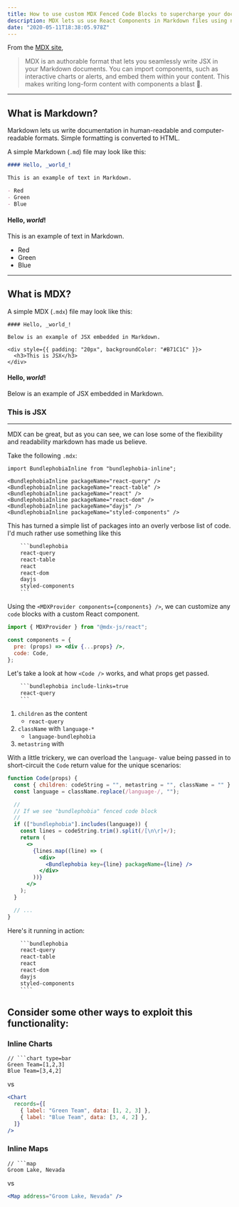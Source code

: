 ```yaml
---
title: How to use custom MDX Fenced Code Blocks to supercharge your documentation
description: MDX lets us use React Components in Markdown files using next-generation tooling. Fenced Code Blocks have some unique extensibility points for exposing new functionality from our `.mdx` files.
date: "2020-05-11T18:38:05.978Z"
---
```


From the [MDX site](https://mdxjs.com/),

> MDX is an authorable format that lets you seamlessly write JSX in your Markdown documents. You can import components, such as interactive charts or alerts, and embed them within your content. This makes writing long-form content with components a blast 🚀.

---

## What is Markdown?

Markdown lets us write documentation in human-readable and computer-readable formats. Simple formatting is converted to HTML.

A simple Markdown (`.md`) file may look like this:

```md
#### Hello, _world_!

This is an example of text in Markdown.

- Red
- Green
- Blue
```

#### Hello, _world_!

This is an example of text in Markdown.

- Red
- Green
- Blue

---

## What is MDX?

A simple MDX (`.mdx`) file may look like this:

```md:mdx
#### Hello, _world_!

Below is an example of JSX embedded in Markdown.

<div style={{ padding: "20px", backgroundColor: "#B71C1C" }}>
  <h3>This is JSX</h3>
</div>
```

#### Hello, _world_!

Below is an example of JSX embedded in Markdown.

<div style={{ padding: "20px", backgroundColor: "#B71C1C" }}>
  <h3>This is JSX</h3>
</div>

---

MDX can be great, but as you can see, we can lose some of the flexibility and readability markdown has made us believe.

Take the following `.mdx`:

```md:mdx
import BundlephobiaInline from "bundlephobia-inline";

<BundlephobiaInline packageName="react-query" />
<BundlephobiaInline packageName="react-table" />
<BundlephobiaInline packageName="react" />
<BundlephobiaInline packageName="react-dom" />
<BundlephobiaInline packageName="dayjs" />
<BundlephobiaInline packageName="styled-components" />
```

This has turned a simple list of packages into an overly verbose list of code. I'd much rather use something like this

````txt
    ```bundlephobia
    react-query
    react-table
    react
    react-dom
    dayjs
    styled-components
    ```
````

Using the `<MDXProvider components={components} />`, we can customize any `code` blocks with a custom React component.

```jsx
import { MDXProvider } from "@mdx-js/react";

const components = {
  pre: (props) => <div {...props} />,
  code: Code,
};
```

Let's take a look at how `<Code />` works, and what props get passed.

````txt
    ```bundlephobia include-links=true
    react-query
    ```
````

1. `children` as the content
   - `react-query`
2. `className` with `language-*`
   - `language-bundlephobia`
3. `metastring` with

With a little trickery, we can overload the `language-` value being passed in to short-circuit the `Code` return value for the unique scenarios:

```jsx {3}
function Code(props) {
  const { children: codeString = "", metastring = "", className = "" } = props;
  const language = className.replace(/language-/, "");

  //
  // If we see "bundlephobia" fenced code block
  //
  if (["bundlephobia"].includes(language)) {
    const lines = codeString.trim().split(/[\n\r]+/);
    return (
      <>
        {lines.map((line) => (
          <div>
            <Bundlephobia key={line} packageName={line} />
          </div>
        ))}
      </>
    );
  }

  // ...
}
```

Here's it running in action:

`````txt
    ```bundlephobia
    react-query
    react-table
    react
    react-dom
    dayjs
    styled-components
    ````
`````

## Consider some other ways to exploit this functionality:

### Inline Charts

````txt:chart
// ```chart type=bar
Green Team=[1,2,3]
Blue Team=[3,4,2]
````

vs

```jsx
<Chart
  records={[
    { label: "Green Team", data: [1, 2, 3] },
    { label: "Blue Team", data: [3, 4, 2] },
  ]}
/>
```

### Inline Maps

````txt:map
// ```map
Groom Lake, Nevada
````

vs

```jsx
<Map address="Groom Lake, Nevada" />
```
